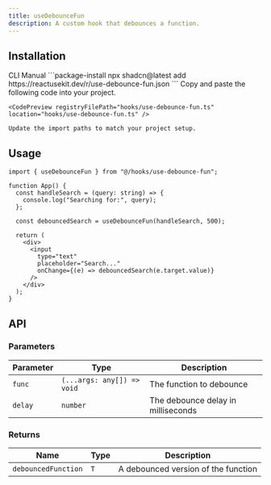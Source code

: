 ```yaml
---
title: useDebounceFun
description: A custom hook that debounces a function.
---
```


## Installation

<CodeTabs>
  <TabsList>
    <TabsTrigger value="cli">CLI</TabsTrigger>
    <TabsTrigger value="manual">Manual</TabsTrigger>
  </TabsList>
  
  <TabsContent value="cli">
    ```package-install
    npx shadcn@latest add https://reactusekit.dev/r/use-debounce-fun.json
    ```
  </TabsContent>
  
   <TabsContent value="manual">
    Copy and paste the following code into your project.

    <CodePreview registryFilePath="hooks/use-debounce-fun.ts" location="hooks/use-debounce-fun.ts" />

    Update the import paths to match your project setup.

  </TabsContent>
</CodeTabs>

## Usage

```tsx
import { useDebounceFun } from "@/hooks/use-debounce-fun";

function App() {
  const handleSearch = (query: string) => {
    console.log("Searching for:", query);
  };

  const debouncedSearch = useDebounceFun(handleSearch, 500);

  return (
    <div>
      <input
        type="text"
        placeholder="Search..."
        onChange={(e) => debouncedSearch(e.target.value)}
      />
    </div>
  );
}
```

## API

### Parameters

| Parameter | Type                       | Description                        |
| --------- | -------------------------- | ---------------------------------- |
| `func`    | `(...args: any[]) => void` | The function to debounce           |
| `delay`   | `number`                   | The debounce delay in milliseconds |

### Returns

| Name                | Type | Description                         |
| ------------------- | ---- | ----------------------------------- |
| `debouncedFunction` | `T`  | A debounced version of the function |
